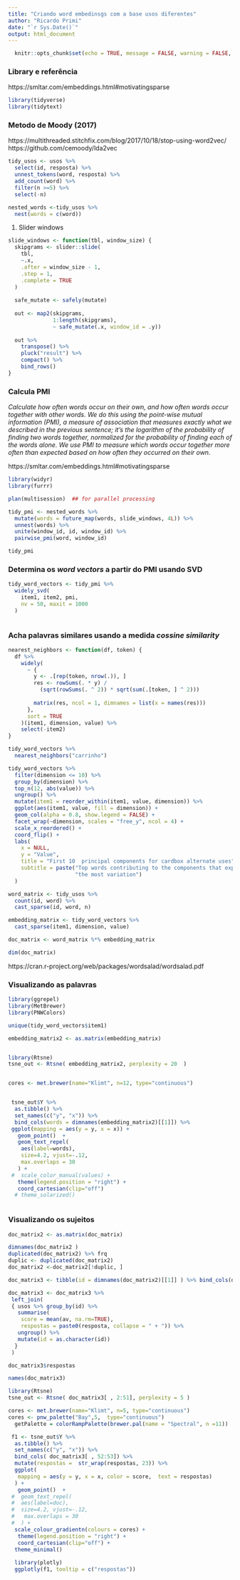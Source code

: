 ```yaml
---
title: "Criando word embedinsgs com a base usos diferentes"
author: "Ricardo Primi"
date: "`r Sys.Date()`"
output: html_document
---
```


```r
  knitr::opts_chunk$set(echo = TRUE, message = FALSE, warning = FALSE, error = FALSE)
```

### Library e referência

https://smltar.com/embeddings.html#motivatingsparse



```r
library(tidyverse)
library(tidytext)
```

### Metodo de Moody (2017)
https://multithreaded.stitchfix.com/blog/2017/10/18/stop-using-word2vec/
https://github.com/cemoody/lda2vec
```r

tidy_usos <- usos %>%
  select(id, resposta) %>%
  unnest_tokens(word, resposta) %>%
  add_count(word) %>%
  filter(n >=5) %>%
  select(-n)

nested_words <-tidy_usos %>%
  nest(words = c(word))


```

1. Slider windows 

```r
slide_windows <- function(tbl, window_size) {
  skipgrams <- slider::slide(
    tbl, 
    ~.x, 
    .after = window_size - 1, 
    .step = 1, 
    .complete = TRUE
  )
  
  safe_mutate <- safely(mutate)
  
  out <- map2(skipgrams,
              1:length(skipgrams),
              ~ safe_mutate(.x, window_id = .y))
  
  out %>%
    transpose() %>%
    pluck("result") %>%
    compact() %>%
    bind_rows()
}
```

### Calcula PMI
*Calculate how often words occur on their own, and how often words occur together with other words. We do this using the point-wise mutual information (PMI), a measure of association that measures exactly what we described in the previous sentence; it’s the logarithm of the probability of finding two words together, normalized for the probability of finding each of the words alone. We use PMI to measure which words occur together more often than expected based on how often they occurred on their own.* 

https://smltar.com/embeddings.html#motivatingsparse

```r

library(widyr)
library(furrr)

plan(multisession)  ## for parallel processing

tidy_pmi <- nested_words %>%
  mutate(words = future_map(words, slide_windows, 4L)) %>%
  unnest(words) %>%
  unite(window_id, id, window_id) %>%
  pairwise_pmi(word, window_id)

tidy_pmi


```

### Determina os *word vectors* a partir do PMI usando SVD

```r
tidy_word_vectors <- tidy_pmi %>%
  widely_svd(
    item1, item2, pmi,
    nv = 50, maxit = 1000
  )



```

### Acha palavras similares usando a medida *cossine similarity*

```r
nearest_neighbors <- function(df, token) {
  df %>%
    widely(
      ~ {
        y <- .[rep(token, nrow(.)), ]
        res <- rowSums(. * y) / 
          (sqrt(rowSums(. ^ 2)) * sqrt(sum(.[token, ] ^ 2)))
        
        matrix(res, ncol = 1, dimnames = list(x = names(res)))
      },
      sort = TRUE
    )(item1, dimension, value) %>%
    select(-item2)
}
```

```r
tidy_word_vectors %>%
  nearest_neighbors("carrinho")
```


```r
tidy_word_vectors %>%
  filter(dimension <= 10) %>%
  group_by(dimension) %>%
  top_n(12, abs(value)) %>%
  ungroup() %>%
  mutate(item1 = reorder_within(item1, value, dimension)) %>%
  ggplot(aes(item1, value, fill = dimension)) +
  geom_col(alpha = 0.8, show.legend = FALSE) +
  facet_wrap(~dimension, scales = "free_y", ncol = 4) +
  scale_x_reordered() +
  coord_flip() +
  labs(
    x = NULL,
    y = "Value",
    title = "First 10  principal components for cardbox alternate uses",
    subtitle = paste("Top words contributing to the components that explain",
                     "the most variation")
  )


```

```r
word_matrix <- tidy_usos %>%
  count(id, word) %>%
  cast_sparse(id, word, n)

embedding_matrix <- tidy_word_vectors %>%
  cast_sparse(item1, dimension, value)

doc_matrix <- word_matrix %*% embedding_matrix

dim(doc_matrix)
```

https://cran.r-project.org/web/packages/wordsalad/wordsalad.pdf

### Visualizando as palavras

```r

library(ggrepel)
library(MetBrewer)
library(PNWColors)

unique(tidy_word_vectors$item1) 

embedding_matrix2 <- as.matrix(embedding_matrix)


library(Rtsne)
tsne_out <- Rtsne( embedding_matrix2, perplexity = 20  )


cores <- met.brewer(name="Klimt", n=12, type="continuous")


 tsne_out$Y %>% 
  as.tibble() %>%
  set_names(c("y", "x")) %>%
  bind_cols(words = dimnames(embedding_matrix2)[[1]]) %>%
 ggplot(mapping = aes(y = y, x = x)) +
   geom_point()  +
   geom_text_repel(
    aes(label=words), 
    size=4.2, vjust=-.12,
    max.overlaps = 30
   ) +
 #  scale_color_manual(values) + 
   theme(legend.position = "right") +
   coord_cartesian(clip="off")
  # theme_solarized()



```


### Visualizando os sujeitos

```r

doc_matrix2 <- as.matrix(doc_matrix)

dimnames(doc_matrix2 )
duplicated(doc_matrix2) %>% frq
duplic <- duplicated(doc_matrix2)
doc_matrix2 <-doc_matrix2[!duplic, ]

doc_matrix3 <- tibble(id = dimnames(doc_matrix2)[[1]] ) %>% bind_cols(doc_matrix2)

doc_matrix3 <- doc_matrix3 %>% 
 left_join(
 { usos %>% group_by(id) %>% 
   summarise(
    score = mean(av, na.rm=TRUE),
    respostas = paste0(resposta, collapse = " + ")) %>%
   ungroup() %>% 
   mutate(id = as.character(id)) 
  }
 )

doc_matrix3$respostas

names(doc_matrix3)

library(Rtsne)
tsne_out <- Rtsne( doc_matrix3[ , 2:51], perplexity = 5 )

cores <- met.brewer(name="Klimt", n=5, type="continuous")
cores <- pnw_palette("Bay",5,  type="continuous")
  getPalette = colorRampPalette(brewer.pal(name = "Spectral", n =11))

 f1 <- tsne_out$Y %>% 
  as.tibble() %>%
  set_names(c("y", "x")) %>%
  bind_cols( doc_matrix3[ , 52:53]) %>%
  mutate(respostas =  str_wrap(respostas, 23)) %>%
  ggplot(
   mapping = aes(y = y, x = x, color = score,  text = respostas) 
  ) +
   geom_point()  +
 #  geom_text_repel(
 #  aes(label=doc), 
 #  size=4.2, vjust=-.12,
 #   max.overlaps = 30
 #  ) +
  scale_colour_gradientn(colours = cores) + 
   theme(legend.position = "right") +
   coord_cartesian(clip="off") +
  theme_minimal()
  
  library(plotly)
  ggplotly(f1, tooltip = c("respostas"))
 
```

